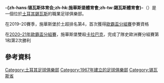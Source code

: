 {{otheruses|錫瓦斯 (消歧義)}}
{{Request translation|en}}
{{noteTA
|T=zh-hans:锡瓦斯体育会;zh-hk:施華斯堡體育會;zh-tw:錫瓦斯體育會;
|1=zh-hans:锡瓦斯体育;zh-hk:施華斯堡;zh-tw:錫瓦斯體育;
}}
{{Infobox football club
| clubname   = 施華斯堡
| image      = 
| image_size = 
| fullname   = Demir Grup Sivasspor Kulübü
| nickname   = ''Yiğidolar''<br>''Yigidos'' (The Braves)
| founded    = {{Start date and years ago|df=yes|1967|5|9}}
| ground     = [[新錫瓦斯九月四日球場|新錫瓦斯九月四日球場]]
| capacity   = 27,532
| chairman   = Mecnun Otyakmaz<ref name=TFF>{{cite web | url=http://www.tff.org/default.aspx?pageID=438&kulupID=74 | title=SİVAS 4 EYLÜL | accessdate=2008-07-09 | work=[[Turkish_Football_Federation|Turkish Football Federation]] | archive-date=2017-12-12 | archive-url=https://web.archive.org/web/20171212170433/http://www.tff.org/default.aspx?pageID=438&kulupID=74 | dead-url=no }}</ref>
| manager    = {{le|Rıza Çalımbay}}
| league     = [[土耳其足球超級聯賽|土耳其足球超級聯賽]]
| season     = 2021–22
| position   = 土超，第 10 位
| website    = http://www.sivasspor.org.tr/
|pattern_b1=_sivasspor2021h
|pattern_la1=_goztepe2021h
|pattern_ra1=_goztepe2021h
|pattern_sh1=
|pattern_so1=
|leftarm1=ff0000
|body1=ff0000
|rightarm1=ff0000
|shorts1=ff0000
|socks1=ff0000
|pattern_la2=_pumafinalg21w
|pattern_b2=_pumafinalg21w
|pattern_ra2=_pumafinalg21w
|pattern_sh2=
|pattern_so2=
|leftarm2=ffffff
|body2=ffffff
|rightarm2=ffffff
|shorts2=ffffff
|socks2=ffffff
|pattern_la3=_pumafinalg21r
|pattern_b3=_pumafinalg21r
|pattern_ra3=_pumafinalg21r
|pattern_sh3=
|pattern_so3=
|leftarm3=ff0000
|body3=ff0000
|rightarm3=ff0000
|shorts3=ff0000
|socks3=ff0000
}}

'''-{zh-hans:锡瓦斯体育会;zh-hk:施華斯堡體育會;zh-tw:錫瓦斯體育會}-'''（{{lang-tr|'''Sivasspor'''}}）是一個位於[[土耳其|土耳其]][[錫瓦斯|錫瓦斯]]的職業足球俱樂部。

在2019–20賽季，施華斯堡於土超排名第4，首次獲得[[2020–21年歐霸盃分組賽|歐霸盃分組賽]]參賽資格

在[[2020–21年歐霸盃分組賽#I組|2020–21年歐霸盃分組賽]]，施華斯堡雙殺[[卡拉巴克足球會|卡拉巴克]]，完成了隊史歐洲賽分組賽第1和第2次勝利

==參考資料==
{{reflist}}
{{土耳其超級足球聯賽}}
[[Category:土耳其足球俱樂部|Category:土耳其足球俱樂部]]
[[Category:1967年建立的足球俱樂部|Category:1967年建立的足球俱樂部]]
[[Category:锡瓦斯省|Category:锡瓦斯省]]